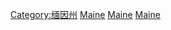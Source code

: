 {{Commons cat|Economy of Maine}}
[[Category:缅因州|Category:缅因州]]
[[Category:美國東北部經濟|Maine]]
[[Category:美国各州经济|Maine]]
[[Category:新英格兰经济|Maine]]